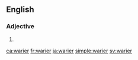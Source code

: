 ==English==

===Adjective===
{{head|en|adjective comparative form}}

# {{en-comparative of|wary}}

[[ca:warier]]
[[fr:warier]]
[[ja:warier]]
[[simple:warier]]
[[sv:warier]]